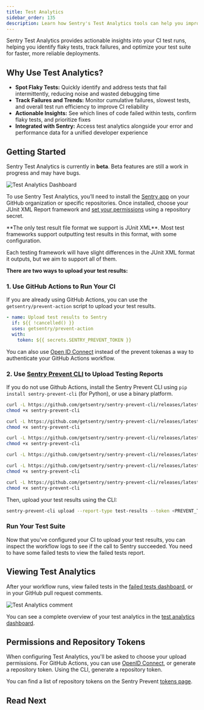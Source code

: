 ```yaml
---
title: Test Analytics
sidebar_order: 135
description: Learn how Sentry's Test Analytics tools can help you improve your code.
---
```


Sentry Test Analytics provides actionable insights into your CI test runs, helping you identify flaky tests, track failures, and optimize your test suite for faster, more reliable deployments. 

## Why Use Test Analytics?

- **Spot Flaky Tests:** Quickly identify and address tests that fail intermittently, reducing noise and wasted debugging time
- **Track Failures and Trends:** Monitor cumulative failures, slowest tests, and overall test run efficiency to improve CI reliability
- **Actionable Insights:** See which lines of code failed within tests, confirm flaky tests, and prioritize fixes
- **Integrated with Sentry:** Access test analytics alongside your error and performance data for a unified developer experience

## Getting Started

<Alert>
  Sentry Test Analytics is currently in <strong>beta</strong>. Beta features are still a work in progress and may have bugs. 
</Alert>

![Test Analytics Dashboard](./img/TA-dash.png)

To use Sentry Test Analytics, you’ll need to install the [Sentry app](https://github.com/apps/sentry-io) on your GitHub organization or specific repositories. Once installed, choose your JUnit XML Report framework and [set your permissions](#permissions-and-repository-tokens) using a repository secret.

<Alert>
**The only test result file format we support is JUnit XML**. Most test frameworks support outputting test results in this format, with some configuration.

Each testing framework will have slight differences in the JUnit XML format it outputs, but we aim to support all of them.
</Alert>

**There are two ways to upload your test results:**

### 1. Use GitHub Actions to Run Your CI
If you are already using GitHub Actions, you can use the `getsentry/prevent-action` script to upload your test results.

```yaml
- name: Upload test results to Sentry
  if: ${{ !cancelled() }}
  uses: getsentry/prevent-action
  with:
    token: ${{ secrets.SENTRY_PREVENT_TOKEN }}
```

You can also use [Open ID Connect](https://docs.github.com/en/actions/concepts/security/openid-connect) instead of the prevent tokenas a way to authenticate your GitHub Actions workflow.

### 2. Use [Sentry Prevent CLI](/product/test-analytics/sentry-prevent-cli/) to Upload Testing Reports
If you do not use Github Actions, install the Sentry Prevent CLI using `pip install sentry-prevent-cli` (for Python), or use a binary platform.

```bash {tabTitle:macos}
curl -L https://github.com/getsentry/sentry-prevent-cli/releases/latest/download/sentry-prevent-cli-macos -o sentry-prevent-cli
chmod +x sentry-prevent-cli
```

```bash {tabTitle:linux}
curl -L https://github.com/getsentry/sentry-prevent-cli/releases/latest/download/sentry-prevent-cli-linux -o sentry-prevent-cli
chmod +x sentry-prevent-cli
```

```bash {tabTitle:alpine linux}
curl -L https://github.com/getsentry/sentry-prevent-cli/releases/latest/download/sentry-prevent-cli-alpine -o sentry-prevent-cli
chmod +x sentry-prevent-cli
```

```bash {tabTitle:windows}
curl -L https://github.com/getsentry/sentry-prevent-cli/releases/latest/download/sentry-prevent-cli-windows.exe -o sentry-prevent-cli.exe
```

```bash {tabTitle:linux arm64}
curl -L https://github.com/getsentry/sentry-prevent-cli/releases/latest/download/sentry-prevent-cli-linux-arm64 -o sentry-prevent-cli
chmod +x sentry-prevent-cli
```

```bash {tabTitle:alpine linux arm64}
curl -L https://github.com/getsentry/sentry-prevent-cli/releases/latest/download/sentry-prevent-cli-alpine-arm64 -o sentry-prevent-cli
chmod +x sentry-prevent-cli
```

Then, upload your test results using the CLI:

```bash
sentry-prevent-cli upload --report-type test-results --token <PREVENT_TOKEN>
```

### Run Your Test Suite
Now that you've configured your CI to upload your test results, you can inspect the workflow logs to see if the call to Sentry succeeded. You need to have some failed tests to view the failed tests report. 

## Viewing Test Analytics

After your workflow runs, view failed tests in the [failed tests dashboard](https://sentry.io/prevent/failed-tests/), or in your GitHub pull request comments.

![Test Analytics comment](./img/TA-comment.png)

You can see a complete overview of your test analytics in the [test analytics dashboard](sentry.io/prevent/).

##  Permissions and Repository Tokens
When configuring Test Analytics, you'll be asked to choose your upload permissions. For GitHub Actions, you can use [OpenID Connect](https://docs.github.com/en/actions/security-for-github-actions/security-hardening-your-deployments/about-security-hardening-with-openid-connect), or generate a repository token. Using the CLI, generate a repository token. 

You can find a list of repository tokens on the Sentry Prevent [tokens page](https://sentry.io/prevent/tokens/).

## Read Next

<PageGrid />
